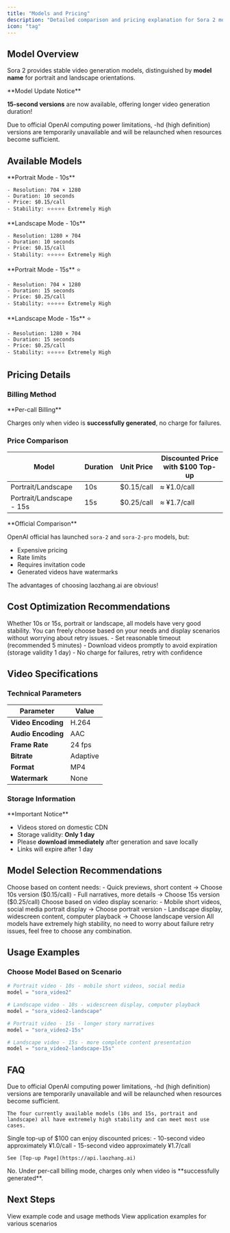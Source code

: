 ```yaml
---
title: "Models and Pricing"
description: "Detailed comparison and pricing explanation for Sora 2 models"
icon: "tag"
---
```


## Model Overview

Sora 2 provides stable video generation models, distinguished by **model name** for portrait and landscape orientations.

<Note>
**Model Update Notice**

**15-second versions** are now available, offering longer video generation duration!

Due to official OpenAI computing power limitations, -hd (high definition) versions are temporarily unavailable and will be relaunched when resources become sufficient.
</Note>

## Available Models

<CardGroup cols={2}>
  <Card title="sora_video2" icon="mobile">
    **Portrait Mode - 10s**

    - Resolution: 704 × 1280
    - Duration: 10 seconds
    - Price: $0.15/call
    - Stability: ⭐⭐⭐⭐⭐ Extremely High
  </Card>

  <Card title="sora_video2-landscape" icon="tv">
    **Landscape Mode - 10s**

    - Resolution: 1280 × 704
    - Duration: 10 seconds
    - Price: $0.15/call
    - Stability: ⭐⭐⭐⭐⭐ Extremely High
  </Card>

  <Card title="sora_video2-15s" icon="mobile">
    **Portrait Mode - 15s** ⭐

    - Resolution: 704 × 1280
    - Duration: 15 seconds
    - Price: $0.25/call
    - Stability: ⭐⭐⭐⭐⭐ Extremely High
  </Card>

  <Card title="sora_video2-landscape-15s" icon="tv">
    **Landscape Mode - 15s** ⭐

    - Resolution: 1280 × 704
    - Duration: 15 seconds
    - Price: $0.25/call
    - Stability: ⭐⭐⭐⭐⭐ Extremely High
  </Card>
</CardGroup>

## Pricing Details

### Billing Method

<Info>
**Per-call Billing**

Charges only when video is **successfully generated**, no charge for failures.
</Info>

### Price Comparison

| Model | Duration | Unit Price | Discounted Price with $100 Top-up |
|------|------|------|---------------|
| Portrait/Landscape | 10s | $0.15/call | ≈ ¥1.0/call |
| Portrait/Landscape - 15s | 15s | $0.25/call | ≈ ¥1.7/call |

<Note>
**Official Comparison**

OpenAI official has launched `sora-2` and `sora-2-pro` models, but:
- Expensive pricing
- Rate limits
- Requires invitation code
- Generated videos have watermarks

The advantages of choosing laozhang.ai are obvious!
</Note>

## Cost Optimization Recommendations

<AccordionGroup>
  <Accordion title="All models have extremely high stability" icon="mobile">
    Whether 10s or 15s, portrait or landscape, all models have very good stability. You can freely choose based on your needs and display scenarios without worrying about retry issues.
  </Accordion>

  <Accordion title="Batch generation optimization" icon="list">
    - Set reasonable timeout (recommended 5 minutes)
    - Download videos promptly to avoid expiration (storage validity 1 day)
    - No charge for failures, retry with confidence
  </Accordion>
</AccordionGroup>

## Video Specifications

### Technical Parameters

| Parameter | Value |
|------|-----|
| **Video Encoding** | H.264 |
| **Audio Encoding** | AAC |
| **Frame Rate** | 24 fps |
| **Bitrate** | Adaptive |
| **Format** | MP4 |
| **Watermark** | None |

### Storage Information

<Warning>
**Important Notice**

- Videos stored on domestic CDN
- Storage validity: **Only 1 day**
- Please **download immediately** after generation and save locally
- Links will expire after 1 day
</Warning>

## Model Selection Recommendations

<Steps>
  <Step title="Determine Duration">
    Choose based on content needs:
    - Quick previews, short content → Choose 10s version ($0.15/call)
    - Full narratives, more details → Choose 15s version ($0.25/call)
  </Step>

  <Step title="Determine Orientation">
    Choose based on video display scenario:
    - Mobile short videos, social media portrait display → Choose portrait version
    - Landscape display, widescreen content, computer playback → Choose landscape version
  </Step>

  <Step title="Stability Guarantee">
    All models have extremely high stability, no need to worry about failure retry issues, feel free to choose any combination.
  </Step>
</Steps>

## Usage Examples

### Choose Model Based on Scenario

```python
# Portrait video - 10s - mobile short videos, social media
model = "sora_video2"

# Landscape video - 10s - widescreen display, computer playback
model = "sora_video2-landscape"

# Portrait video - 15s - longer story narratives
model = "sora_video2-15s"

# Landscape video - 15s - more complete content presentation
model = "sora_video2-landscape-15s"
```

## FAQ

<AccordionGroup>
  <Accordion title="Why is there no HD version?" icon="circle-question">
    Due to official OpenAI computing power limitations, -hd (high definition) versions are temporarily unavailable and will be relaunched when resources become sufficient.
    
    The four currently available models (10s and 15s, portrait and landscape) all have extremely high stability and can meet most use cases.
  </Accordion>

  <Accordion title="How to get discounted prices through top-up?" icon="wallet">
    Single top-up of $100 can enjoy discounted prices:
    - 10-second video approximately ¥1.0/call
    - 15-second video approximately ¥1.7/call

    See [Top-up Page](https://api.laozhang.ai)
  </Accordion>

  <Accordion title="Will I be charged for failures?" icon="ban">
    No. Under per-call billing mode, charges only when video is **successfully generated**.
  </Accordion>
</AccordionGroup>

## Next Steps

<CardGroup cols={2}>
  <Card title="Quick Start" icon="rocket" href="/en/api-capabilities/sora2/quick-start">
    View example code and usage methods
  </Card>
  <Card title="More Examples" icon="code" href="/en/api-capabilities/sora2/examples">
    View application examples for various scenarios
  </Card>
</CardGroup>

